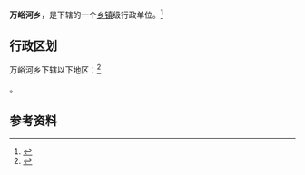 {{中国乡级行政区|42/03/25/206/000}}

'''万峪河乡'''，是{{PRC admin/fullname|42/03/25/206/000|3}}下辖的一个[[乡镇|乡镇]]级行政单位。<ref>{{PRC admin/ref sgc|{{PRC admin/parent|42/03/25/206/000}}}}</ref>

== 行政区划 ==

万峪河乡下辖以下地区：<ref>{{PRC admin/ref sgc|42/03/25/206/000}}</ref>

{{PRC admin/children|42/03/25/206/000}}。

== 参考资料 ==

{{reflist}}

{{行政区划小作品}}
{{PRC admin/navcat|42/03/25/206/000}}